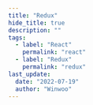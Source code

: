```yaml
---
title: "Redux"
hide_title: true
description: ""
tags:
  - label: "React"
    permalink: "react"
  - label: "Redux"
    permalink: "redux"
last_update:
  date: "2022-07-19"
  author: "Winwoo"
---
```



<FeatureIcon src={redux} title="Redux" />
<LinkList
  data={[
    {
      title: "安装 Redux",
      link: "/docs/react/redux/installation",
      src: redux,
    },
  ]}
/>
